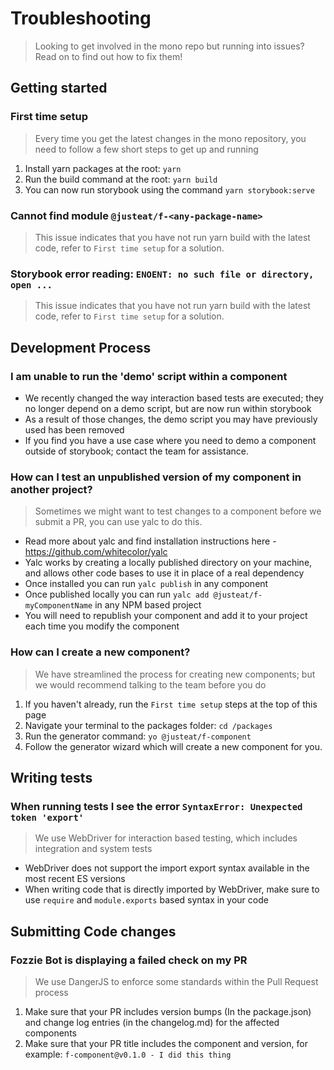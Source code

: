 <Meta title="Documentation/Troubleshooting"/>

# Troubleshooting
> Looking to get involved in the mono repo but running into issues? Read on to find out how to fix them!

## Getting started

### First time setup
> Every time you get the latest changes in the mono repository, you need to follow a few short steps to get up and running

1. Install yarn packages at the root: `yarn`
2. Run the build command at the root: `yarn build`
3. You can now run storybook using the command `yarn storybook:serve`

### Cannot find module `@justeat/f-<any-package-name>`
> This issue indicates that you have not run yarn build with the latest code, refer to `First time setup` for a solution.

### Storybook error reading: `ENOENT: no such file or directory, open ...`
> This issue indicates that you have not run yarn build with the latest code, refer to `First time setup` for a solution.

## Development Process

### I am unable to run the 'demo' script within a component
- We recently changed the way interaction based tests are executed; they no longer depend on a demo script, but are now run within storybook
- As a result of those changes, the demo script you may have previously used has been removed
- If you find you have a use case where you need to demo a component outside of storybook; contact the team for assistance.

### How can I test an unpublished version of my component in another project?
> Sometimes we might want to test changes to a component before we submit a PR, you can use yalc to do this.

- Read more about yalc and find installation instructions here - https://github.com/whitecolor/yalc
- Yalc works by creating a locally published directory on your machine, and allows other code bases to use it in place of a real dependency
- Once installed you can run `yalc publish` in any component
- Once published locally you can run `yalc add @justeat/f-myComponentName` in any NPM based project
- You will need to republish your component and add it to your project each time you modify the component

### How can I create a new component?
> We have streamlined the process for creating new components; but we would recommend talking to the team before you do

1. If you haven't already, run the `First time setup` steps at the top of this page
2. Navigate your terminal to the packages folder: `cd /packages`
3. Run the generator command: `yo @justeat/f-component`
4. Follow the generator wizard which will create a new component for you.

## Writing tests

### When running tests I see the error `SyntaxError: Unexpected token 'export'`
> We use WebDriver for interaction based testing, which includes integration and system tests

- WebDriver does not support the import export syntax available in the most recent ES versions
- When writing code that is directly imported by WebDriver, make sure to use `require` and `module.exports` based syntax in your code

## Submitting Code changes

### Fozzie Bot is displaying a failed check on my PR
> We use DangerJS to enforce some standards within the Pull Request process

1. Make sure that your PR includes version bumps (In the package.json) and change log entries (in the changelog.md) for the affected components
2. Make sure that your PR title includes the component and version, for example: `f-component@v0.1.0 - I did this thing`
